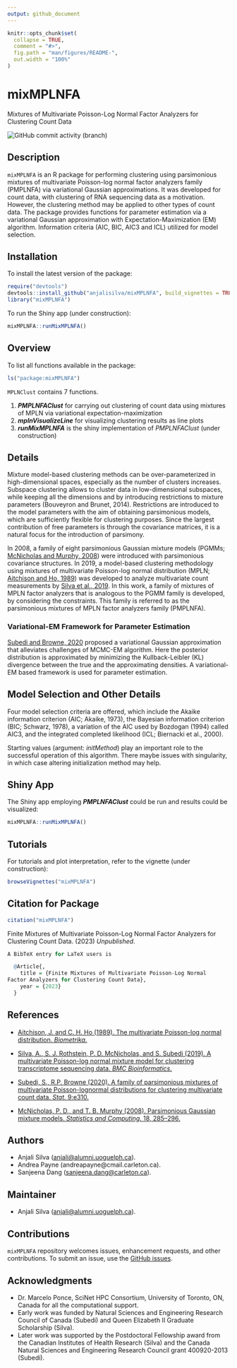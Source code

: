 ```yaml
---
output: github_document
---
```


<!-- README.md is generated from README.Rmd. Please edit that file -->

```r
knitr::opts_chunk$set(
  collapse = TRUE,
  comment = "#>",
  fig.path = "man/figures/README-",
  out.width = "100%"
)
```

# mixMPLNFA
Mixtures of Multivariate Poisson-Log Normal Factor Analyzers for Clustering Count Data

<!-- badges: start -->
 ![GitHub commit activity (branch)](https://img.shields.io/github/commit-activity/y/anjalisilva/MPLNClust/master)
<!-- badges: end -->

## Description
`mixMPLNFA` is an R package for performing clustering using parsimonious mixtures of multivariate Poisson-log normal factor analyzers family (PMPLNFA) via variational Gaussian approximations. It was developed for count data, with clustering of RNA sequencing data as a motivation. However, the clustering method may be applied to other types of count data. The package provides functions for parameter estimation via a variational Gaussian approximation with Expectation-Maximization (EM) algorithm. Information criteria (AIC, BIC, AIC3 and ICL) utilized for model selection. 

## Installation

To install the latest version of the package:

``` r
require("devtools")
devtools::install_github("anjalisilva/mixMPLNFA", build_vignettes = TRUE)
library("mixMPLNFA")
```

To run the Shiny app (under construction):
``` r
mixMPLNFA::runMixMPLNFA()
```

## Overview

To list all functions available in the package: 

``` r
ls("package:mixMPLNFA")
```

`MPLNClust` contains 7 functions. 

1. __*PMPLNFAClust*__ for carrying out clustering of count data using mixtures of MPLN via variational expectation-maximization
2. __*mplnVisualizeLine*__ for visualizing clustering results as line plots
3. __*runMixMPLNFA*__ is the shiny implementation of *PMPLNFAClust* (under construction)


## Details

Mixture model-based clustering methods can be over-parameterized in
high-dimensional spaces, especially as the number of clusters increases. Subspace clustering allows to cluster data in low-dimensional subspaces, while keeping all the dimensions and by introducing restrictions to mixture parameters (Bouveyron and Brunet, 2014). Restrictions are introduced to the model parameters with the aim of obtaining parsimonious models, which are sufficiently flexible for clustering purposes. Since the largest contribution of free parameters is through the covariance matrices, it is a natural focus for the introduction of parsimony.

In 2008, a family of eight parsimonious Gaussian mixture models (PGMMs; [McNicholas and Murphy, 2008](https://link.springer.com/article/10.1007/s11222-008-9056-0)) were introduced with parsimonious covariance structures. In 2019, a
model-based clustering methodology using mixtures of multivariate
Poisson-log normal distribution (MPLN; [Aitchison and Ho,
1989](mixMPLNFA)) was developed to analyze multivariate count
measurements by [Silva et al., 2019](https://pubmed.ncbi.nlm.nih.gov/31311497/). In this work, a family of mixtures of MPLN factor analyzers that is analogous to the PGMM family is developed, by considering the constraints. This family is referred to as the parsimonious mixtures of MPLN factor analyzers family (PMPLNFA).

### Variational-EM Framework for Parameter Estimation 
[Subedi and Browne, 2020](https://doi.org/10.1002/sta4.310) proposed a variational Gaussian approximation that alleviates challenges of MCMC-EM algorithm. Here the posterior distribution is approximated by minimizing the Kullback-Leibler (KL) divergence between the true and the approximating densities. A variational-EM based framework is used for parameter estimation.

## Model Selection and Other Details

Four model selection criteria are offered, which include the Akaike information criterion (AIC; Akaike, 1973), the Bayesian information
criterion (BIC; Schwarz, 1978), a variation of the AIC used by Bozdogan (1994) called AIC3, and the integrated completed likelihood (ICL; Biernacki et al., 2000).

Starting values (argument: *initMethod*) play an important role to the successful operation of this algorithm. There maybe issues with singularity, in which case altering initialization method may help.

## Shiny App

The Shiny app employing __*PMPLNFAClust*__ could be run and results could be visualized:
``` r
mixMPLNFA::runMixMPLNFA()
```

## Tutorials  
  
For tutorials and plot interpretation, refer to the vignette (under construction):

``` r
browseVignettes("mixMPLNFA")
```
  
## Citation for Package
``` r
citation("mixMPLNFA")
```
Finite Mixtures of Multivariate Poisson-Log Normal
Factor Analyzers for Clustering Count Data. (2023) *Unpublished*. 
``` r
A BibTeX entry for LaTeX users is

  @Article{,
    title = {Finite Mixtures of Multivariate Poisson-Log Normal
Factor Analyzers for Clustering Count Data},
    year = {2023}
  }
```


## References

- [Aitchison, J. and C. H. Ho (1989). The multivariate Poisson-log
  normal distribution.
  *Biometrika.*](https://www.jstor.org/stable/2336624?seq=1)

- [Silva, A., S. J. Rothstein, P. D. McNicholas, and S. Subedi (2019). A
  multivariate Poisson-log normal mixture model for clustering
  transcriptome sequencing data. *BMC
  Bioinformatics.*](https://pubmed.ncbi.nlm.nih.gov/31311497/)

- [Subedi, S., R.P. Browne (2020). A family of parsimonious mixtures of
  multivariate Poisson-lognormal distributions for clustering
  multivariate count data. *Stat.*
  9:e310.](https://doi.org/10.1002/sta4.310)

- [McNicholas, P. D., and T. B. Murphy (2008). Parsimonious Gaussian
  mixture models. *Statistics and Computing.* 18,
  285–296.](https://link.springer.com/article/10.1007/s11222-008-9056-0)

## Authors

- Anjali Silva (<anjali@alumni.uoguelph.ca>).
- Andrea Payne (andreapayne@cmail.carleton.ca).
- Sanjeena Dang (<sanjeena.dang@carleton.ca>).

## Maintainer

- Anjali Silva (<anjali@alumni.uoguelph.ca>).

## Contributions

`mixMPLNFA` repository welcomes issues, enhancement requests, and other contributions. To submit an issue, use the [GitHub
issues](https://github.com/anjalisilva/mixMPLNFA/issues).

## Acknowledgments

- Dr. Marcelo Ponce, SciNet HPC Consortium, University of Toronto, ON, Canada for all the computational support.
- Early work was funded by Natural Sciences and Engineering Research
  Council of Canada (Subedi) and Queen Elizabeth II Graduate Scholarship (Silva).
- Later work was supported by the Postdoctoral Fellowship award from the Canadian Institutes of Health Research (Silva) and the Canada Natural Sciences and Engineering Research Council grant 400920-2013 (Subedi).
